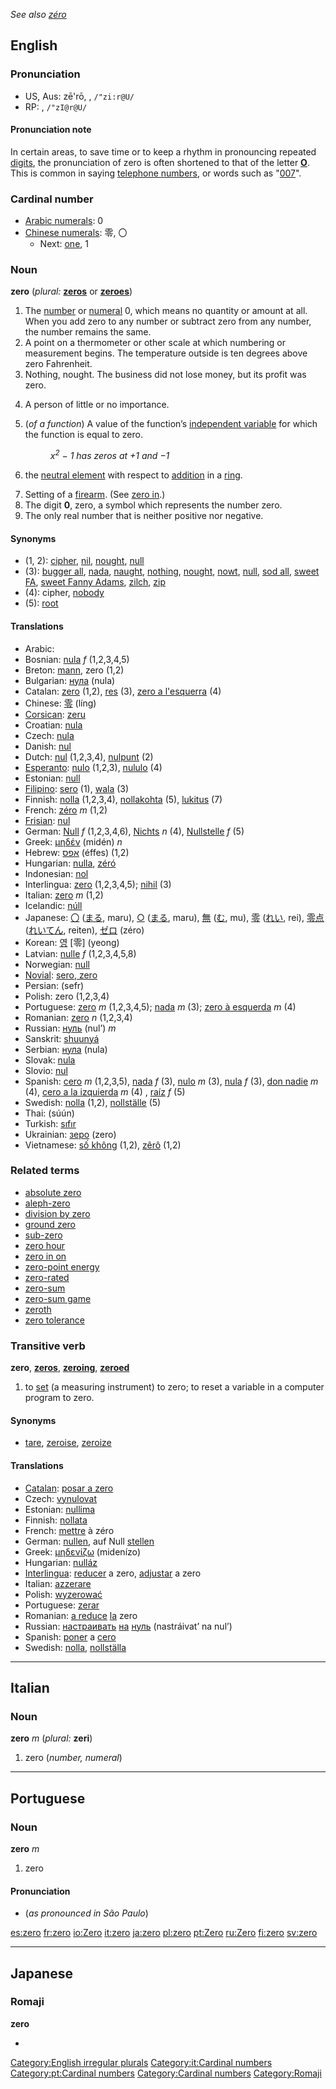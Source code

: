 ''See also [[zéro]]''
==English==
===Pronunciation===
*US, Aus: zē'rō, {{IPAchar|/ˈziːrəʊ/}}, <tt>/"zi:r@U/</tt>
*RP: {{IPAchar|/ˈzɪərəʊ/}}, <tt>/"zI@r@U/</tt>

====Pronunciation note====
In certain areas, to save time or to keep a rhythm in pronouncing repeated [[digit]]s, the pronunciation of zero is often shortened to that of the letter '''[[o|O]]'''. This is common in saying [[telephone number]]s, or words such as "[[w:007|007]]".

===Cardinal number===
*[[w:Arabic numerals|Arabic numerals]]: 0
*[[w:Chinese numerals|Chinese numerals]]: 零, 〇
**Next: [[one]], 1

===Noun===
'''zero''' (''plural:'' '''[[zeros]]''' or '''[[zeroes]]''')

# The [[number]] or [[numeral]] 0, which means no quantity or amount at all. When you add zero to any number or subtract zero from any number, the number remains the same.
# A point on a thermometer or other scale at which numbering or measurement begins. The temperature outside is ten degrees above zero Fahrenheit.
# Nothing, nought. The business did not lose money, but its profit was zero.
#{{slang}} A person of little or no importance.
#{{mathematics}} (''of a function'') A value of the function’s [[independent variable]] for which the function is equal to zero.
#:''x<sup>2</sup> &minus; 1 has zeros at +1 and &minus;1''
#{{mathematics}} the [[neutral element]] with respect to [[addition]] in a [[ring]].
# Setting of a [[firearm]]. (See [[zero in]].)
# The digit '''0''', zero, a symbol which represents the number zero.
# The only real number that is neither positive nor negative.
====Synonyms====
*(1, 2): [[cipher]], [[nil]], [[nought]], [[null]]
*(3): [[bugger all]], [[nada]], [[naught]], [[nothing]], [[nought]], [[nowt]], [[null]], [[sod all]], [[sweet FA]], [[sweet Fanny Adams]], [[zilch]], [[zip]]
*(4): cipher, [[nobody]]
*(5): [[root]]

====Translations====
*Arabic: {{ARchar|[[صفر|صِفْر]]}} {{IPAchar|(ṣifr)}}
*Bosnian: [[nula#Bosnian|nula]] ''f'' (1,2,3,4,5)
*Breton: [[mann]], zero (1,2)
*Bulgarian: [[нула]] (nula)
*Catalan: [[zero#Catalan|zero]] (1,2), [[res]] (3), [[zero a l'esquerra]] (4)
*Chinese: [[零]] (líng)
*[[Corsican]]: [[zeru]]
*Croatian: [[nula]]
*Czech: [[nula#Czech|nula]]
*Danish: [[nul#Danish|nul]]
*Dutch: [[nul#Dutch|nul]] (1,2,3,4), [[nulpunt]] (2)
*[[Esperanto]]: [[nulo]] (1,2,3), [[nululo]] (4)
*Estonian: [[null#Estonian|null]]
*[[Filipino]]: [[sero]] (1), [[wala]] (3)
*Finnish: [[nolla]] (1,2,3,4), [[nollakohta]] (5), [[lukitus]] (7)
*French: [[zéro]] ''m'' (1,2)
*[[Frisian]]: [[nul#Frisian|nul]]
*German: [[Null]] ''f'' (1,2,3,4,6), [[Nichts]] ''n'' (4), [[Nullstelle]] ''f'' (5)
*Greek: [[μηδέν]] (midén) ''n''
*Hebrew: [[אפס]] (éffes) (1,2)
*Hungarian: [[nulla]], [[zéró]]
*Indonesian: [[nol]]
*Interlingua: [[zero#Interlingua|zero]] (1,2,3,4,5); [[nihil]] (3)
*Italian: [[zero#Italian|zero]] ''m'' (1,2)
*Icelandic: [[núll]]
*Japanese: [[〇]] ([[まる]], maru), [[○]] ([[まる]], maru), [[無]] ([[む]], mu), [[零]] ([[れい]], rei), [[零点]] ([[れいてん]], reiten), [[ゼロ]] (zéro)
*Korean: [[영]] [零] (yeong)
*Latvian: [[nulle]] ''f'' (1,2,3,4,5,8)
*Norwegian: [[null#Norwegian|null]]
*[[Novial]]: [[sero, zero]]
*Persian: {{FAchar|[[صفر|صِفر]]}} (sefr)
*Polish: zero (1,2,3,4)
*Portuguese: [[zero#Portuguese|zero]] ''m'' (1,2,3,4,5); [[nada]] ''m'' (3); [[zero à esquerda]] ''m'' (4) <!-- Query this...does this mean "zero from the left"/"zero from below"?  ANSWER: lit., "zero to the left," hence "completely useless," "a nonentity," "a big zero." -->
*Romanian: [[zero#Romanian|zero]] ''n'' (1,2,3,4)
*Russian: [[нуль]] (nul’) ''m''
*Sanskrit: [[shuunyá]]
*Serbian: [[нула]] (nula)
*Slovak: [[nula]]
*Slovio: [[nul]]
*Spanish: [[cero]] ''m'' (1,2,3,5), [[nada]] ''f'' (3), [[nulo]] ''m'' (3), [[nula]] ''f'' (3), [[don nadie]] ''m'' (4), [[cero a la izquierda]] ''m'' (4) <!-- Query this...does this mean "zero from the left"/"zero from below"?  ANSWER: lit., "zero to the left," hence "completely useless," "a nonentity," "a big fat zero." -->, [[raíz]] ''f'' (5)
*Swedish: [[nolla]] (1,2), [[nollställe]] (5)
*Thai: {{THchar|[[ศูนย์]]}} (súún)
*Turkish: [[sıfır]]
*Ukrainian: [[зеро]] (zero)
*Vietnamese: [[số không]] (1,2), [[zêrô]] (1,2)

===Related terms===
*[[absolute zero]]
*[[aleph-zero]]
*[[division by zero]]
*[[ground zero]]
*[[sub-zero]]
*[[zero hour]]
*[[zero in on]]
*[[zero-point energy]]
*[[zero-rated]]
*[[zero-sum]]
*[[zero-sum game]]
*[[zeroth]]
*[[zero tolerance]]

===Transitive verb===
'''zero''', '''[[zeros]]''', '''[[zeroing]]''', '''[[zeroed]]'''

# to [[set]] (a measuring instrument) to zero; to reset a variable in a computer program to zero.

====Synonyms====
*[[tare]], [[zeroise]], [[zeroize]]

====Translations====
*[[Catalan]]: [[posar a zero]]
*Czech: [[vynulovat]]
*Estonian: [[nullima]]
*Finnish: [[nollata]]
*French: [[mettre]] à zéro
*German: [[nullen]], auf Null [[stellen]]
*Greek: [[μηδενίζω]] (midenízo)
*Hungarian: [[nulláz]]
*[[Interlingua]]: [[reducer]] a zero, [[adjustar]] a zero
*Italian: [[azzerare]]
*Polish: [[wyzerować]]
*Portuguese: [[zerar]]
*Romanian: [[a reduce]] [[la]] zero
*Russian: [[настраивать]] [[на]] [[нуль]] (nastráivat’ na nul’)
*Spanish: [[poner]] a [[cero]]
*Swedish: [[nolla]], [[nollställa]]

[[Category:English irregular plurals]]

----

==Italian==
===Noun===
'''zero''' ''m'' (''plural:'' '''zeri''')

#zero (''number, numeral'')
[[Category:it:Cardinal numbers]]

----

==Portuguese==
===Noun===
'''zero''' ''m''

#zero
[[Category:pt:Cardinal numbers]]
====Pronunciation====
*(''as pronounced in São Paulo'') {{IPA|/ˈzɛru/}}

[[Category:Cardinal numbers]]

[[es:zero]]
[[fr:zero]]
[[io:Zero]]
[[it:zero]]
[[ja:zero]]
[[pl:zero]]
[[pt:Zero]]
[[ru:Zero]]
[[fi:zero]]
[[sv:zero]]

----
==Japanese==
===Romaji===
[[Category:Romaji]]
'''zero'''
*{{japdef|ゼロ|zero}}